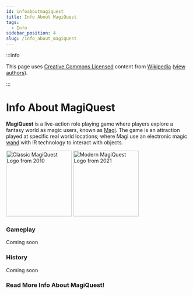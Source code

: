 ```yaml
---
id: infoaboutmagiquest
title: Info About MagiQuest
tags:
  - Info
sidebar_position: 4
slug: /info_about_magiquest
---
```



:::info

This page uses [Creative Commons Licensed](https://en.wikipedia.org/wiki/Wikipedia:Text_of_the_Creative_Commons_Attribution-ShareAlike_4.0_International_License) content from [Wikipedia](http://en.wikipedia.org/wiki/MagiQuest) ([view authors](http://en.wikipedia.org/w/index.php?title=MagiQuest&action=history)).

:::

# Info About MagiQuest

**MagiQuest** is a live-action role playing game where players explore a fantasy world as magic users, known as [Magi](docs\Info_About_MagiQuest\Magi.md). The game is an attraction played at specific real world locations; where Magi use an electronic magic [wand](docs\Info_About_MagiQuest\Game_Mechanics\Wands.md) with IR technology to interact with objects.

<img src="\img\docs\one-time\Info_About_MagiQuest\index\MQ_logo_classic.webp" alt="Classic MagiQuest Logo from 2010" width="180" hight="96" title="Classic MagiQuest Logo from 2010"></img> <img src="\img\docs\one-time\Info_About_MagiQuest\index\MQ_logo_modern.webp" alt="Modern MagiQuest Logo from 2021" width="180" hight="96" title="Modern MagiQuest Logo from 2021"></img>

### Gameplay

Coming soon

### History

Coming soon

### Read More Info About MagiQuest!

<DocCardList />